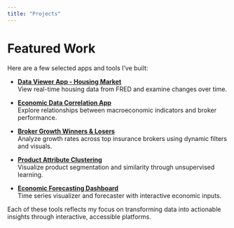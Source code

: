 ```yaml
---
title: "Projects"
---
```


# Featured Work

Here are a few selected apps and tools I’ve built:

- [**Data Viewer App - Housing Market**](https://0197956a-a069-9bec-90a5-4f11d3df55c5.share.connect.posit.cloud/){target="_blank"}  
  View real-time housing data from FRED and examine changes over time.
  
- [**Economic Data Correlation App**](https://willshelley.shinyapps.io/broker_compass_gms/){target="_blank"}    
  Explore relationships between macroeconomic indicators and broker performance.

- [**Broker Growth Winners & Losers**](https://willshelley.shinyapps.io/Broker_Winners_Losers/){target="_blank"}    
  Analyze growth rates across top insurance brokers using dynamic filters and visuals.

- [**Product Attribute Clustering**](https://willshelley.shinyapps.io/ClusteringApp/){target="_blank"}    
  Visualize product segmentation and similarity through unsupervised learning.

- [**Economic Forecasting Dashboard**](https://willshelley.shinyapps.io/ws_econ_forecast/){target="_blank"}    
  Time series visualizer and forecaster with interactive economic inputs.

Each of these tools reflects my focus on transforming data into actionable insights through interactive, accessible platforms.
